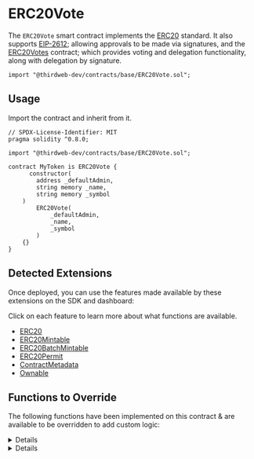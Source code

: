 
# ERC20Vote

The `ERC20Vote` smart contract implements the [ERC20](https://eips.ethereum.org/EIPS/eip-20) standard.
It also supports [EIP-2612](https://eips.ethereum.org/EIPS/eip-2612); allowing approvals to be made via signatures, and the
[ERC20Votes](https://github.com/OpenZeppelin/openzeppelin-contracts/blob/master/contracts/token/ERC20/extensions/ERC20Votes.sol) contract;
which provides voting and delegation functionality, along with delegation by signature.

```solidity
import "@thirdweb-dev/contracts/base/ERC20Vote.sol";
```

<GithubButtonLink href="https://github.com/thirdweb-dev/contracts/blob/main/contracts/base/ERC20Vote.sol" />

## Usage

Import the contract and inherit from it.

```solidity
// SPDX-License-Identifier: MIT
pragma solidity ^0.8.0;

import "@thirdweb-dev/contracts/base/ERC20Vote.sol";

contract MyToken is ERC20Vote {
	  constructor(
        address _defaultAdmin,
        string memory _name,
        string memory _symbol
    )
        ERC20Vote(
            _defaultAdmin,
            _name,
            _symbol
        )
    {}
}
```

## Detected Extensions

Once deployed, you can use the features made available by these extensions on the SDK and dashboard:

Click on each feature to learn more about what functions are available.

- [ERC20](/solidity/extensions/erc20)
- [ERC20Mintable](/contracts/build/extensions/erc-20/ERC20BatchMintable)
- [ERC20BatchMintable](/solidity/extensions/erc20batchmintable)
- [ERC20Permit](/solidity/extensions/erc20permit)
- [ContractMetadata](/solidity/extensions/contractmetadata)
- [Ownable](/solidity/extensions/ownable)

## Functions to Override

The following functions have been implemented on this contract & are available to be overridden to add custom logic:

<Details id="mintTo" summary="mintTo">

```solidity
/**
 *  @notice          Lets an authorized address mint tokens to a recipient.
 *  @dev             The logic in the `_canMint` function determines whether the caller is authorized to mint tokens.
 *
 *  @param _to       The recipient of the tokens to mint.
 *  @param _amount   Quantity of tokens to mint.
 */
function mintTo(address _to, uint256 _amount) public virtual {
    require(_canMint(), "Not authorized to mint.");
    require(_amount != 0, "Minting zero tokens.");

    _mint(_to, _amount);
}

```

</Details>

<Details id="burn" summary="burn">

```solidity
/**
 *  @notice          Lets an owner a given amount of their tokens.
 *  @dev             Caller should own the `_amount` of tokens.
 *
 *  @param _amount   The number of tokens to burn.
 */
function burn(uint256 _amount) external virtual {
    require(balanceOf(_msgSender()) >= _amount, "not enough balance");
    _burn(msg.sender, _amount);
}
```

</Details>
